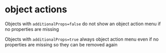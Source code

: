 
<Meta title="ObjectActions" />

# object actions

Objects with `additionalProps=false` do not show an object action menu if no properties are missing

<Canvas>
  <JsonForm
    className="rje-theme rje-theme--light"
    addOptionalProps={true}
    schema={{
      title: 'all properties are required',
      type: 'object',
      options: {
        descriptionInline: true
      },
      properties: {
        optionalProperty: { title: 'Optional property', type: 'string' }
      }
    }}
  />
</Canvas>

Objects with `additionalProps=true` always object action menu even if no properties are missing so they can be removed again

<Canvas>
  <JsonForm
    className="rje-theme rje-theme--light"
    data={{
      optionalProperty: 'initial value'
    }}
    schema={{
      title: 'properties may be removed',
      type: 'object',
      options: {
        descriptionInline: true
      },
      properties: {
        optionalProperty: { title: 'Optional property', type: 'string' }
      }
    }}
  />
</Canvas>

